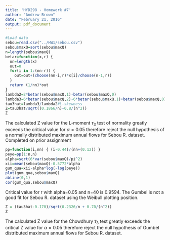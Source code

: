 ```yaml
---
title: 'HYD298 - Homework #7'
author: "Andrew Brown"
date: "February 21, 2016"
output: pdf_document
---
```

\subsection{7-17c - $\tau_3$ normality test}
```r
#Load data
sebou=read.csv("../HW1/sebou.csv")
sebou$maxQ=sort(sebou$maxQ)
n=length(sebou$maxQ)
betar=function(x,r) {
  nn=length(x)
  out=0
  for(i in 1:(nn-r)) {
    out=out+(choose(nn-i,r)*x[i]/choose(n-1,r))
  }
  return (1/nn)*out
}
lambda2=2*betar(sebou$maxQ,1)-betar(sebou$maxQ,0)
lambda3=6*betar(sebou$maxQ,2)-6*betar(sebou$maxQ,1)+betar(sebou$maxQ,0)
tau3hat=lambda3/lambda2#L-skewness
Z=tau3hat/sqrt((0.1866/n)+0.8/(n^2))
Z
```
The calculated Z value for the L-moment $\tau_3$ test of normality greatly exceeds the critical value for $\alpha=0.05$ therefore reject the null hypothesis of a normally distributed maximum annual flows for Sebou R. dataset.
\subsection{7-17g}
Completed on prior assignment
\subsection{7-17 - Gumbel probability plot correlation test}
```r
pp=function(i,nn) { (i-0.44)/(nn+(0.12)) }
peye=pp(1:n,n)
alpha=sqrt(6*var(sebou$maxQ)/pi^2)
xii=mean(sebou$maxQ)-0.5772*alpha
gum_qua=xii-alpha*log(-log(peye))
plot(gum_qua,sebou$maxQ)
abline(0,1)
cor(gum_qua,sebou$maxQ)
```
Critical value for r with alpha=0.05 and n=40 is 0.9594. The Gumbel is not a good fit for Sebou R. dataset using the Weibull plotting position.

\subsection{7-17 -  Chowdhury et al. $\tau_3$ test for Gumbel distribution}
```r
Z = (tau3hat-0.170)/sqrt(0.2326/n + 0.70/(n^2))
Z
```
The calculated Z value for the Chowdhury $\tau_3$ test greatly exceeds the critical Z value for $\alpha=0.05$ therefore reject the null hypothesis of Gumbel distributed maximum annual flows for Sebou R. dataset.
